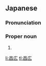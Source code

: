 ==Japanese==
{{ja-kanjitab|まさ|ひろ}}

===Pronunciation===
{{ja-pron|まさひろ}}

===Proper noun===
{{ja-pos|proper|まさひろ}}

# {{given name|male|lang=ja|sort=まさひろ}}

[[li:昌広]]
[[tl:昌広]]